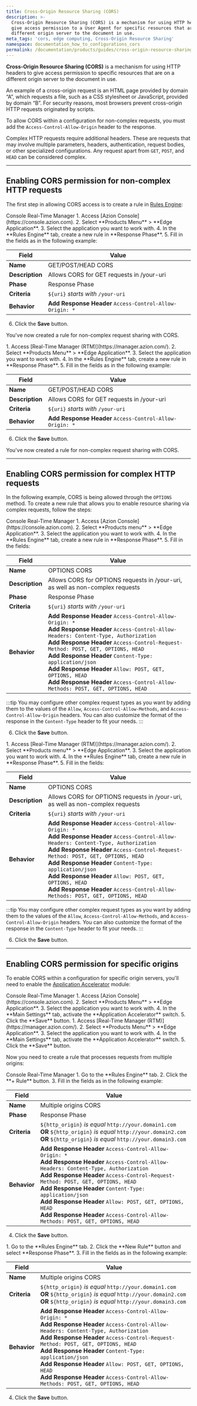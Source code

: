 ```yaml
---
title: Cross-Origin Resource Sharing (CORS)
description: >-
  Cross-Origin Resource Sharing (CORS) is a mechanism for using HTTP headers to
  give access permission to a User Agent for specific resources that are on a
  different origin server to the document in use.
meta_tags: 'cors, edge computing, Cross-Origin Resource Sharing'
namespace: documentation_how_to_configurations_cors
permalink: /documentation/products/guides/cross-origin-resource-sharing-cors/
---
```




**Cross-Origin Resource Sharing (CORS)** is a mechanism for using HTTP headers to give access permission to specific resources that are on a different origin server to the document in use.

An example of a cross-origin request is an HTML page provided by domain “A”, which requests a file, such as a CSS stylesheet or JavaScript, provided by domain “B”. For security reasons, most browsers prevent cross-origin HTTP requests originated by scripts.

To allow CORS within a configuration for non-complex requests, you must add the `Access-Control-Allow-Origin` header to the response.

Complex HTTP requests require additional headers. These are requests that may involve multiple parameters, headers, authentication, request bodies, or other specialized configurations. Any request apart from `GET`, `POST`, and `HEAD` can be considered complex.

---

## Enabling CORS permission for non-complex HTTP requests

The first step in allowing CORS access is to create a rule in [Rules Engine](/en/documentation/products/build/edge-application/rules-engine/):

<Tabs client:visible>
    <Fragment slot="tab.console">Console</Fragment>
    <Fragment slot="tab.rtm">Real-Time Manager</Fragment>
<Fragment slot="panel.console">
1. Access [Azion Console](https://console.azion.com).
2. Select **Products Menu** > **Edge Application**.
3. Select the application you want to work with.
4. In the **Rules Engine** tab, create a new rule in **Response Phase**.
5. Fill in the fields as in the following example:

| Field | Value |
|-----------|------|
| **Name** | GET/POST/HEAD CORS |
| **Description** | Allows CORS for GET requests in /your-uri |
| **Phase** | Response Phase |
| **Criteria** | `${uri}` *starts with* `/your-uri` |
| **Behavior** | **Add Response Header** `Access-Control-Allow-Origin: *` |

6. Click the **Save** button.

You've now created a rule for non-complex request sharing with CORS.
</Fragment>

<Fragment slot="panel.rtm">
1. Access [Real-Time Manager (RTM)](https://manager.azion.com/).
2. Select **Products Menu** > **Edge Application**.
3. Select the application you want to work with.
4. In the **Rules Engine** tab, create a new rule in **Response Phase**.
5. Fill in the fields as in the following example:

| Field | Value |
|-----------|------|
| **Name** | GET/POST/HEAD CORS |
| **Description** | Allows CORS for GET requests in /your-uri |
| **Criteria** | `${uri}` *starts with* `/your-uri` |
| **Behavior** | **Add Response Header** `Access-Control-Allow-Origin: *` |

6. Click the **Save** button.

You've now created a rule for non-complex request sharing with CORS.
</Fragment>

</Tabs>

---

## Enabling CORS permission for complex HTTP requests

In the following example, CORS is being allowed through the `OPTIONS` method. To create a new rule that allows you to enable resource sharing via complex requests, follow the steps:

<Tabs client:visible>
    <Fragment slot="tab.console">Console</Fragment>
    <Fragment slot="tab.rtm">Real-Time Manager</Fragment>

<Fragment slot="panel.console">
1. Access [Azion Console](https://console.azion.com).
2. Select **Products menu** > **Edge Application**.
3. Select the application you want to work with.
4. In the **Rules Engine** tab, create a new rule in **Response Phase**.
5. Fill in the fields:

| Field | Value |
|-----------|------|
| **Name** | OPTIONS CORS |
| **Description** | Allows CORS for OPTIONS requests in /your-uri, as well as non-complex requests |
| **Phase** | Response Phase |
| **Criteria** | `${uri}` *starts with* `/your-uri` |
| **Behavior** | **Add Response Header** `Access-Control-Allow-Origin: *`<br />**Add Response Header** `Access-Control-Allow-Headers: Content-Type, Authorization`<br />**Add Response Header** `Access-Control-Request-Method: POST, GET, OPTIONS, HEAD`<br />**Add Response Header** `Content-Type: application/json`<br />**Add Response Header** `Allow: POST, GET, OPTIONS, HEAD`<br />**Add Response Header** `Access-Control-Allow-Methods: POST, GET, OPTIONS, HEAD` |

:::tip
You may configure other complex request types as you want by adding them to the values of the `Allow`, `Access-Control-Allow-Methods`, and `Access-Control-Allow-Origin` headers. You can also customize the format of the response in the `Content-Type` header to fit your needs.
:::

6. Click the **Save** button.
</Fragment>

<Fragment slot="panel.rtm">
1. Access [Real-Time Manager (RTM)](https://manager.azion.com/).
2. Select **Products menu** > **Edge Application**.
3. Select the application you want to work with.
4. In the **Rules Engine** tab, create a new rule in **Response Phase**.
5. Fill in the fields:

| Field | Value |
|-----------|------|
| **Name** | OPTIONS CORS |
| **Description** | Allows CORS for OPTIONS requests in /your-uri, as well as non-complex requests |
| **Criteria** | `${uri}` *starts with* `/your-uri` |
| **Behavior** | **Add Response Header** `Access-Control-Allow-Origin: *`<br />**Add Response Header** `Access-Control-Allow-Headers: Content-Type, Authorization`<br />**Add Response Header** `Access-Control-Request-Method: POST, GET, OPTIONS, HEAD`<br />**Add Response Header** `Content-Type: application/json`<br />**Add Response Header** `Allow: POST, GET, OPTIONS, HEAD`<br />**Add Response Header** `Access-Control-Allow-Methods: POST, GET, OPTIONS, HEAD` |

:::tip
You may configure other complex request types as you want by adding them to the values of the `Allow`, `Access-Control-Allow-Methods`, and `Access-Control-Allow-Origin` headers. You can also customize the format of the response in the `Content-Type` header to fit your needs.
:::

6. Click the **Save** button.
</Fragment>

</Tabs>

---

## Enabling CORS permission for specific origins

To enable CORS within a configuration for specific origin servers, you'll need to enable the [Application Accelerator](/en/documentation/products/build/edge-application/application-accelerator/) module:

<Tabs client:visible>
    <Fragment slot="tab.console">Console</Fragment>
    <Fragment slot="tab.rtm">Real-Time Manager</Fragment>

<Fragment slot="panel.console">
1. Access [Azion Console](https://console.azion.com).
2. Select **Products Menu** > **Edge Application**.
3. Select the application you want to work with.
4. In the **Main Settings** tab, activate the **Application Accelerator** switch.
5. Click the **Save** button.
</Fragment>

<Fragment slot="panel.rtm">
1. Access [Real-Time Manager (RTM)](https://manager.azion.com/).
2. Select **Products Menu** > **Edge Application**.
3. Select the application you want to work with.
4. In the **Main Settings** tab, activate the **Application Accelerator** switch.
5. Click the **Save** button.
</Fragment>

</Tabs>

Now you need to create a rule that processes requests from multiple origins:

<Tabs client:visible>
    <Fragment slot="tab.console">Console</Fragment>
    <Fragment slot="tab.rtm">Real-Time Manager</Fragment>

<Fragment slot="panel.console">
1. Go to the **Rules Engine** tab. 
2. Click the **+ Rule** button.
3. Fill in the fields as in the following example:

| Field | Value |
|-----------|------|
| **Name** | Multiple origins CORS |
| **Phase** | Response Phase |
| **Criteria** | `${http_origin}` *is equal* `http://your.domain1.com`<br />**OR** `${http_origin}` *is equal* `http://your.domain2.com`<br />**OR** `${http_origin}` *is equal* `http://your.domain3.com` |
| **Behavior** | **Add Response Header** `Access-Control-Allow-Origin: *`<br />**Add Response Header** `Access-Control-Allow-Headers: Content-Type, Authorization`<br />**Add Response Header** `Access-Control-Request-Method: POST, GET, OPTIONS, HEAD`<br />**Add Response Header** `Content-Type: application/json`<br />**Add Response Header** `Allow: POST, GET, OPTIONS, HEAD`<br />**Add Response Header** `Access-Control-Allow-Methods: POST, GET, OPTIONS, HEAD` |

4. Click the **Save** button.
</Fragment>

<Fragment slot="panel.rtm">
1. Go to the **Rules Engine** tab. 
2. Click the **New Rule** button and select **Response Phase**.
3. Fill in the fields as in the following example:

| Field | Value |
|-----------|------|
| **Name** | Multiple origins CORS |
| **Criteria** | `${http_origin}` *is equal* `http://your.domain1.com`<br />**OR** `${http_origin}` *is equal* `http://your.domain2.com`<br />**OR** `${http_origin}` *is equal* `http://your.domain3.com` |
| **Behavior** | **Add Response Header** `Access-Control-Allow-Origin: *`<br />**Add Response Header** `Access-Control-Allow-Headers: Content-Type, Authorization`<br />**Add Response Header** `Access-Control-Request-Method: POST, GET, OPTIONS, HEAD`<br />**Add Response Header** `Content-Type: application/json`<br />**Add Response Header** `Allow: POST, GET, OPTIONS, HEAD`<br />**Add Response Header** `Access-Control-Allow-Methods: POST, GET, OPTIONS, HEAD` |

4. Click the **Save** button.
</Fragment>

</Tabs>


